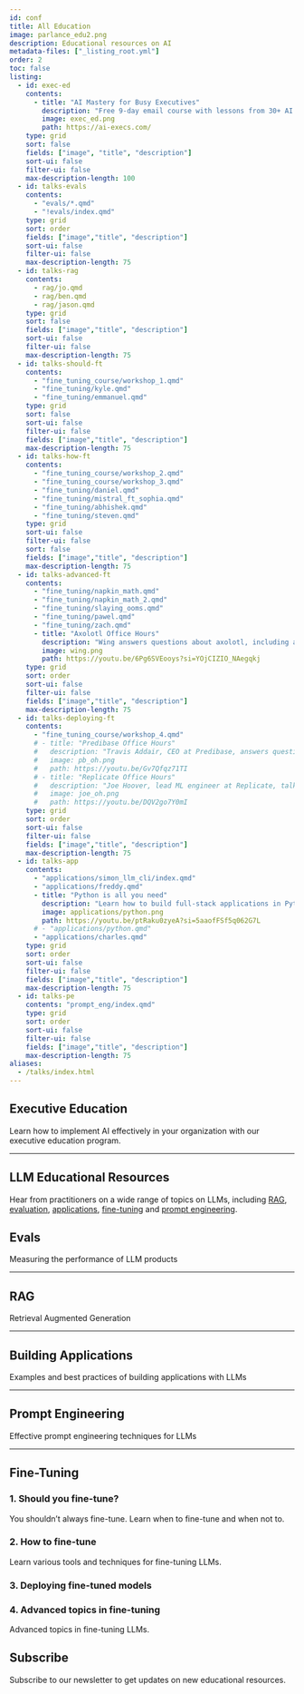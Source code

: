 ```yaml
---
id: conf
title: All Education
image: parlance_edu2.png
description: Educational resources on AI
metadata-files: ["_listing_root.yml"]
order: 2
toc: false
listing:
  - id: exec-ed
    contents:
      - title: "AI Mastery for Busy Executives"
        description: "Free 9-day email course with lessons from 30+ AI implementations. Learn how to drive ROI and avoid costly mistakes."
        image: exec_ed.png
        path: https://ai-execs.com/
    type: grid
    sort: false
    fields: ["image", "title", "description"]
    sort-ui: false
    filter-ui: false
    max-description-length: 100
  - id: talks-evals
    contents: 
      - "evals/*.qmd"
      - "!evals/index.qmd"
    type: grid
    sort: order
    fields: ["image","title", "description"]
    sort-ui: false
    filter-ui: false
    max-description-length: 75
  - id: talks-rag
    contents: 
      - rag/jo.qmd
      - rag/ben.qmd
      - rag/jason.qmd
    type: grid
    sort: false
    fields: ["image","title", "description"]
    sort-ui: false
    filter-ui: false
    max-description-length: 75
  - id: talks-should-ft
    contents: 
      - "fine_tuning_course/workshop_1.qmd"
      - "fine_tuning/kyle.qmd"
      - "fine_tuning/emmanuel.qmd"
    type: grid
    sort: false
    sort-ui: false
    filter-ui: false
    fields: ["image","title", "description"]
    max-description-length: 75
  - id: talks-how-ft
    contents: 
      - "fine_tuning_course/workshop_2.qmd"
      - "fine_tuning_course/workshop_3.qmd"
      - "fine_tuning/daniel.qmd"
      - "fine_tuning/mistral_ft_sophia.qmd"
      - "fine_tuning/abhishek.qmd"
      - "fine_tuning/steven.qmd"
    type: grid
    sort-ui: false
    filter-ui: false
    sort: false
    fields: ["image","title", "description"]
    max-description-length: 75
  - id: talks-advanced-ft
    contents: 
      - "fine_tuning/napkin_math.qmd"
      - "fine_tuning/napkin_math_2.qmd"
      - "fine_tuning/slaying_ooms.qmd"
      - "fine_tuning/pawel.qmd"
      - "fine_tuning/zach.qmd"
      - title: "Axolotl Office Hours"
        description: "Wing answers questions about axolotl, including advanced features and common pitfalls."
        image: wing.png
        path: https://youtu.be/6Pg6SVEooys?si=YOjCIZIO_NAegqkj
    type: grid
    sort: order
    sort-ui: false
    filter-ui: false
    fields: ["image","title", "description"]
    max-description-length: 75
  - id: talks-deploying-ft
    contents: 
      - "fine_tuning_course/workshop_4.qmd"
      # - title: "Predibase Office Hours"
      #   description: "Travis Addair, CEO at Predibase, answers questions about deploying fine-tuned models."
      #   image: pb_oh.png
      #   path: https://youtu.be/Gv7Qfqz71TI    
      # - title: "Replicate Office Hours"
      #   description: "Joe Hoover, lead ML engineer at Replicate, talks about inference engines, tools and features relevant to people deploying LLMs."
      #   image: joe_oh.png
      #   path: https://youtu.be/DQV2go7Y0mI
    type: grid
    sort: order
    sort-ui: false
    filter-ui: false
    fields: ["image","title", "description"]
    max-description-length: 75
  - id: talks-app
    contents: 
      - "applications/simon_llm_cli/index.qmd"
      - "applications/freddy.qmd"
      - title: "Python is all you need"
        description: "Learn how to build full-stack applications in Python with a new, modern framework."
        image: applications/python.png
        path: https://youtu.be/ptRaku0zyeA?si=5aaofFSf5q062G7L
      # - "applications/python.qmd"
      - "applications/charles.qmd"
    type: grid
    sort: order
    sort-ui: false
    filter-ui: false
    fields: ["image","title", "description"]
    max-description-length: 75
  - id: talks-pe
    contents: "prompt_eng/index.qmd"
    type: grid
    sort: order
    sort-ui: false
    filter-ui: false
    fields: ["image","title", "description"]
    max-description-length: 75
aliases:
  - /talks/index.html
---
```


## Executive Education

Learn how to implement AI effectively in your organization with our executive education program.

:::{#exec-ed}
:::

---

## LLM Educational Resources

Hear from practitioners on a wide range of topics on LLMs, including [RAG](#rag), [evaluation](#evals), [applications](#building-applications), [fine-tuning](#fine-tuning) and [prompt engineering](#prompt-engineering).

## Evals

Measuring the performance of LLM products

:::{#talks-evals}
:::

---

## RAG

Retrieval Augmented Generation

:::{#talks-rag}
:::

---

## Building Applications

Examples and best practices of building applications with LLMs

:::{#talks-app}
:::

---

## Prompt Engineering

Effective prompt engineering techniques for LLMs

:::{#talks-pe}
:::

---

## Fine-Tuning

### 1. Should you fine-tune?

You shouldn't always fine-tune. Learn when to fine-tune and when not to.

:::{#talks-should-ft}
:::

### 2. How to fine-tune

Learn various tools and techniques for fine-tuning LLMs.

:::{#talks-how-ft}
:::

### 3. Deploying fine-tuned models

:::{#talks-deploying-ft}
:::

### 4. Advanced topics in fine-tuning

Advanced topics in fine-tuning LLMs.

:::{#talks-advanced-ft}
:::

## Subscribe

Subscribe to our newsletter to get updates on new educational resources.

<center><script async data-uid="6379a28bdb" src="https://hamel.ck.page/6379a28bdb/index.js"></script></center>
